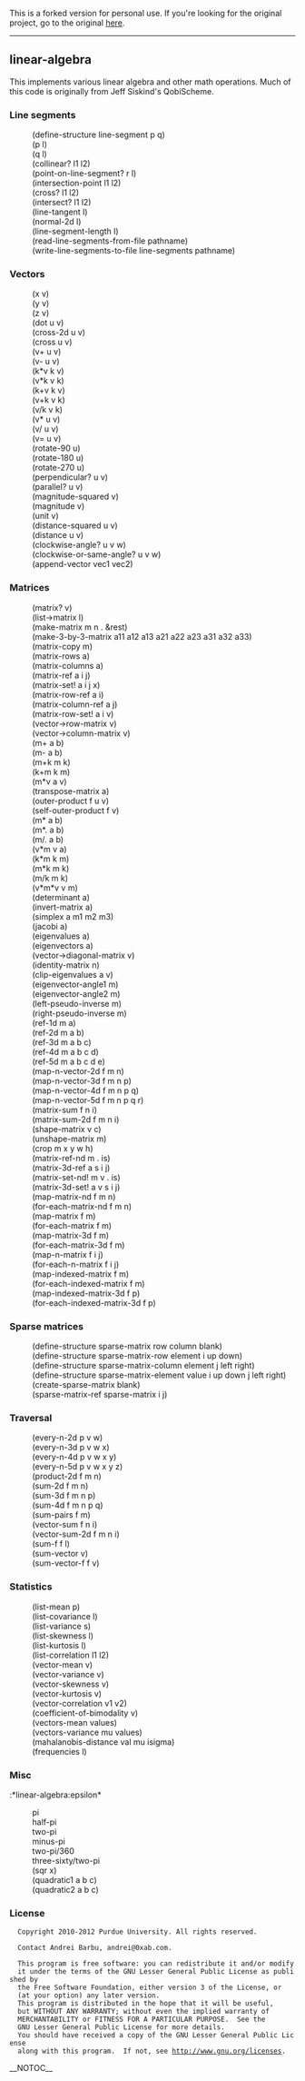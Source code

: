 This is a forked version for personal use. If you're looking for the original project, go to the original [https://github.com/abarbu/linear-algebr here].

---------------


== linear-algebra ==

This implements various linear algebra and other math operations. Much
of this code is originally from Jeff Siskind's QobiScheme.

=== Line segments ===

:(define-structure line-segment p q)
:(p l)
:(q l)
:(collinear? l1 l2)
:(point-on-line-segment? r l)
:(intersection-point l1 l2)
:(cross? l1 l2)
:(intersect? l1 l2)
:(line-tangent l)
:(normal-2d l)
:(line-segment-length l)
:(read-line-segments-from-file pathname)
:(write-line-segments-to-file line-segments pathname)

=== Vectors ===

:(x v)
:(y v)
:(z v)
:(dot u v)
:(cross-2d u v)
:(cross u v)
:(v+ u v)
:(v- u v)
:(k*v k v)
:(v*k v k)
:(k+v k v)
:(v+k v k)
:(v/k v k)
:(v* u v)
:(v/ u v)
:(v= u v)
:(rotate-90 u)
:(rotate-180 u)
:(rotate-270 u)
:(perpendicular? u v)
:(parallel? u v)
:(magnitude-squared v)
:(magnitude v)
:(unit v)
:(distance-squared u v)
:(distance u v)
:(clockwise-angle? u v w)
:(clockwise-or-same-angle? u v w)
:(append-vector vec1 vec2)

=== Matrices ===

:(matrix? v)
:(list->matrix l)
:(make-matrix m n . &rest)
:(make-3-by-3-matrix a11 a12 a13 a21 a22 a23 a31 a32 a33)
:(matrix-copy m)
:(matrix-rows a)
:(matrix-columns a)
:(matrix-ref a i j)
:(matrix-set! a i j x)
:(matrix-row-ref a i)
:(matrix-column-ref a j)
:(matrix-row-set! a i v)
:(vector->row-matrix v)
:(vector->column-matrix v)
:(m+ a b)
:(m- a b)
:(m+k m k)
:(k+m k m)
:(m*v a v)
:(transpose-matrix a)
:(outer-product f u v)
:(self-outer-product f v)
:(m* a b)
:(m*. a b)
:(m/. a b)
:(v*m v a)
:(k*m k m)
:(m*k m k)
:(m/k m k)
:(v*m*v v m)
:(determinant a)
:(invert-matrix a)
:(simplex a m1 m2 m3)
:(jacobi a)
:(eigenvalues a)
:(eigenvectors a)
:(vector->diagonal-matrix v)
:(identity-matrix n)
:(clip-eigenvalues a v)
:(eigenvector-angle1 m)
:(eigenvector-angle2 m)
:(left-pseudo-inverse m)
:(right-pseudo-inverse m)
:(ref-1d m a)
:(ref-2d m a b)
:(ref-3d m a b c)
:(ref-4d m a b c d)
:(ref-5d m a b c d e)
:(map-n-vector-2d f m n)
:(map-n-vector-3d f m n p)
:(map-n-vector-4d f m n p q)
:(map-n-vector-5d f m n p q r)
:(matrix-sum f n i)
:(matrix-sum-2d f m n i)
:(shape-matrix v c)
:(unshape-matrix m)
:(crop m x y w h)
:(matrix-ref-nd m . is)
:(matrix-3d-ref a s i j)
:(matrix-set-nd! m v . is)
:(matrix-3d-set! a v s i j)
:(map-matrix-nd f m n)
:(for-each-matrix-nd f m n)
:(map-matrix f m)
:(for-each-matrix f m)
:(map-matrix-3d f m)
:(for-each-matrix-3d f m)
:(map-n-matrix f i j)
:(for-each-n-matrix f i j)
:(map-indexed-matrix f m)
:(for-each-indexed-matrix f m)
:(map-indexed-matrix-3d f p)
:(for-each-indexed-matrix-3d f p)

=== Sparse matrices ===

:(define-structure sparse-matrix row column blank)
:(define-structure sparse-matrix-row element i up down)
:(define-structure sparse-matrix-column element j left right)
:(define-structure sparse-matrix-element value i up down j left right)
:(create-sparse-matrix blank)
:(sparse-matrix-ref sparse-matrix i j)

=== Traversal ===

:(every-n-2d p v w)
:(every-n-3d p v w x)
:(every-n-4d p v w x y)
:(every-n-5d p v w x y z)
:(product-2d f m n)
:(sum-2d f m n)
:(sum-3d f m n p)
:(sum-4d f m n p q)
:(sum-pairs f m)
:(vector-sum f n i)
:(vector-sum-2d f m n i)
:(sum-f f l)
:(sum-vector v)
:(sum-vector-f f v)

=== Statistics ===

:(list-mean p)
:(list-covariance l)
:(list-variance s)
:(list-skewness l)
:(list-kurtosis l)
:(list-correlation l1 l2)
:(vector-mean v)
:(vector-variance v)
:(vector-skewness v)
:(vector-kurtosis v)
:(vector-correlation v1 v2)
:(coefficient-of-bimodality v)
:(vectors-mean values)
:(vectors-variance mu values)
:(mahalanobis-distance val mu isigma)
:(frequencies l)

=== Misc ===

:*linear-algebra:epsilon*
:pi
:half-pi
:two-pi
:minus-pi
:two-pi/360
:three-sixty/two-pi
:(sqr x)
:(quadratic1 a b c)
:(quadratic2 a b c)

=== License ===

   Copyright 2010-2012 Purdue University. All rights reserved.

   Contact Andrei Barbu, andrei@0xab.com.

   This program is free software: you can redistribute it and/or modify
   it under the terms of the GNU Lesser General Public License as published by
   the Free Software Foundation, either version 3 of the License, or
   (at your option) any later version.
   This program is distributed in the hope that it will be useful,
   but WITHOUT ANY WARRANTY; without even the implied warranty of
   MERCHANTABILITY or FITNESS FOR A PARTICULAR PURPOSE.  See the
   GNU Lesser General Public License for more details.
   You should have received a copy of the GNU Lesser General Public License
   along with this program.  If not, see http://www.gnu.org/licenses.
__NOTOC__
